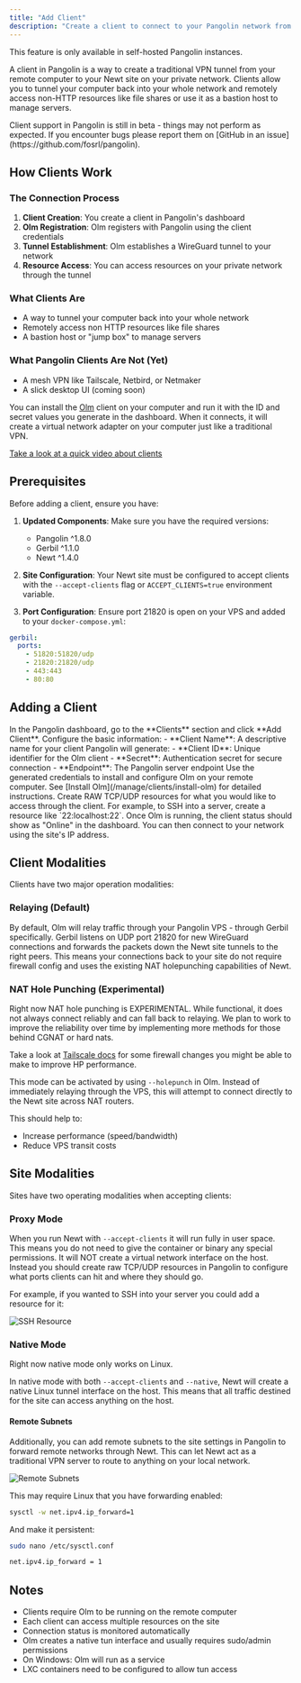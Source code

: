 ```yaml
---
title: "Add Client"
description: "Create a client to connect to your Pangolin network from a remote computer"
---
```


<Note>
This feature is only available in self-hosted Pangolin instances.
</Note>

A client in Pangolin is a way to create a traditional VPN tunnel from your remote computer to your Newt site on your private network. Clients allow you to tunnel your computer back into your whole network and remotely access non-HTTP resources like file shares or use it as a bastion host to manage servers.

<Note>
Client support in Pangolin is still in beta - things may not perform as expected. If you encounter bugs please report them on [GitHub in an issue](https://github.com/fosrl/pangolin).
</Note>

## How Clients Work

### The Connection Process

1. **Client Creation**: You create a client in Pangolin's dashboard
2. **Olm Registration**: Olm registers with Pangolin using the client credentials
3. **Tunnel Establishment**: Olm establishes a WireGuard tunnel to your network
4. **Resource Access**: You can access resources on your private network through the tunnel

### What Clients Are

- A way to tunnel your computer back into your whole network
- Remotely access non HTTP resources like file shares
- A bastion host or "jump box" to manage servers

### What Pangolin Clients Are Not (Yet)

- A mesh VPN like Tailscale, Netbird, or Netmaker
- A slick desktop UI (coming soon)

You can install the [Olm](https://github.com/fosrl/olm) client on your computer and run it with the ID and secret values you generate in the dashboard. When it connects, it will create a virtual network adapter on your computer just like a traditional VPN.

[Take a look at a quick video about clients](https://youtu.be/jg8Bb05hlnI)

## Prerequisites

Before adding a client, ensure you have:

1. **Updated Components**: Make sure you have the required versions:
   - Pangolin ^1.8.0
   - Gerbil ^1.1.0
   - Newt ^1.4.0

2. **Site Configuration**: Your Newt site must be configured to accept clients with the `--accept-clients` flag or `ACCEPT_CLIENTS=true` environment variable.

3. **Port Configuration**: Ensure port 21820 is open on your VPS and added to your `docker-compose.yml`:

```yml title="docker-compose.yml" highlight={4}
gerbil: 
  ports:
    - 51820:51820/udp
    - 21820:21820/udp
    - 443:443
    - 80:80
```

## Adding a Client

<Steps>
<Step title="Navigate to Clients">
  In the Pangolin dashboard, go to the **Clients** section and click **Add Client**.
</Step>

<Step title="Configure client details">
  Configure the basic information:
  - **Client Name**: A descriptive name for your client
</Step>

<Step title="Generate Olm credentials">
  Pangolin will generate:
  - **Client ID**: Unique identifier for the Olm client
  - **Secret**: Authentication secret for secure connection
  - **Endpoint**: The Pangolin server endpoint
</Step>

<Step title="Install Olm">
  Use the generated credentials to install and configure Olm on your remote computer. See [Install Olm](/manage/clients/install-olm) for detailed instructions.
</Step>

<Step title="Configure resources">
  Create RAW TCP/UDP resources for what you would like to access through the client. For example, to SSH into a server, create a resource like `22:localhost:22`.
</Step>

<Step title="Verify connection">
  Once Olm is running, the client status should show as "Online" in the dashboard. You can then connect to your network using the site's IP address.
</Step>
</Steps>

## Client Modalities

Clients have two major operation modalities:

### Relaying (Default)

By default, Olm will relay traffic through your Pangolin VPS - through Gerbil specifically. Gerbil listens on UDP port 21820 for new WireGuard connections and forwards the packets down the Newt site tunnels to the right peers. This means your connections back to your site do not require firewall config and uses the existing NAT holepunching capabilities of Newt.

### NAT Hole Punching (Experimental)

<Note>
Right now NAT hole punching is EXPERIMENTAL. While functional, it does not always connect reliably and can fall back to relaying. We plan to work to improve the reliability over time by implementing more methods for those behind CGNAT or hard nats.

Take a look at [Tailscale docs](https://tailscale.com/kb/1361/firewall) for some firewall changes you might be able to make to improve HP performance.
</Note>

This mode can be activated by using `--holepunch` in Olm. Instead of immediately relaying through the VPS, this will attempt to connect directly to the Newt site across NAT routers.

This should help to:
- Increase performance (speed/bandwidth)
- Reduce VPS transit costs

## Site Modalities

Sites have two operating modalities when accepting clients:

### Proxy Mode

When you run Newt with `--accept-clients` it will run fully in user space. This means you do not need to give the container or binary any special permissions. It will NOT create a virtual network interface on the host. Instead you should create raw TCP/UDP resources in Pangolin to configure what ports clients can hit and where they should go.

For example, if you wanted to SSH into your server you could add a resource for it:

<Frame caption="Pangolin UI showing example SSH resource.">
  <img src="/images/ssh_resource.png" alt="SSH Resource"/>
</Frame>

### Native Mode

<Note>
Right now native mode only works on Linux.
</Note>

In native mode with both `--accept-clients` and `--native`, Newt will create a native Linux tunnel interface on the host. This means that all traffic destined for the site can access anything on the host.

#### Remote Subnets

Additionally, you can add remote subnets to the site settings in Pangolin to forward remote networks through Newt. This can let Newt act as a traditional VPN server to route to anything on your local network.

<Frame caption="Pangolin UI showing remote subnets for clients.">
  <img src="/images/remote_subnets.png" alt="Remote Subnets"/>
</Frame>

This may require Linux that you have forwarding enabled:

```bash
sysctl -w net.ipv4.ip_forward=1
```

And make it persistent:

```bash
sudo nano /etc/sysctl.conf

net.ipv4.ip_forward = 1
```

## Notes

- Clients require Olm to be running on the remote computer
- Each client can access multiple resources on the site
- Connection status is monitored automatically
- Olm creates a native tun interface and usually requires sudo/admin permissions
- On Windows: Olm will run as a service
- LXC containers need to be configured to allow tun access
